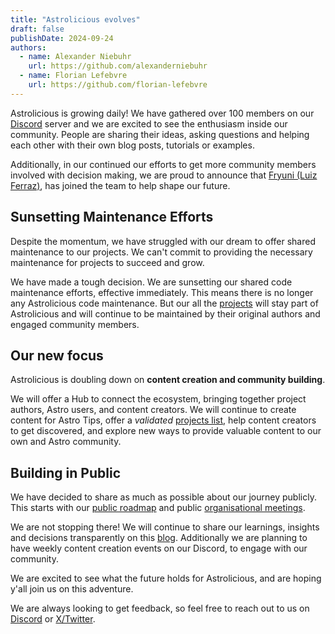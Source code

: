 ```yaml
---
title: "Astrolicious evolves"
draft: false
publishDate: 2024-09-24
authors:
  - name: Alexander Niebuhr
    url: https://github.com/alexanderniebuhr
  - name: Florian Lefebvre
    url: https://github.com/florian-lefebvre
---
```


Astrolicious is growing daily! We have gathered over 100 members on our [Discord](https://chat.astrolicious.dev) server and we are excited to see the enthusiasm inside our community. People are sharing their ideas, asking questions and helping each other with their own blog posts, tutorials or examples.

Additionally, in our continued our efforts to get more community members involved with decision making, we are proud to announce that [Fryuni (Luiz Ferraz)](https://github.com/fryuni), has joined the team to help shape our future.

## Sunsetting Maintenance Efforts

Despite the momentum, we have struggled with our dream to offer shared maintenance to our projects. We can't commit to providing the necessary maintenance for projects to succeed and grow.

We have made a tough decision. We are sunsetting our shared code maintenance efforts, effective immediately. This means there is no longer any Astrolicious code maintenance. But our all the [projects](/projects) will stay part of Astrolicious and will continue to be maintained by their original authors and engaged community members.

## Our new focus

Astrolicious is doubling down on **content creation and community building**.

We will offer a Hub to connect the ecosystem, bringing together project authors, Astro users, and content creators. We will continue to create content for Astro Tips, offer a _validated_ [projects list](/projects), help content creators to get discovered, and explore new ways to provide valuable content to our own and Astro community.

## Building in Public

We have decided to share as much as possible about our journey publicly. This starts with our [public roadmap](https://github.com/orgs/astrolicious/projects/1) and public [organisational meetings](https://discord.com/events/1217527207467946087/1285303597181177958).

We are not stopping there! We will continue to share our learnings, insights and decisions transparently on this [blog](/blog). Additionally we are planning to have weekly content creation events on our Discord, to engage with our community.

We are excited to see what the future holds for Astrolicious, and are hoping y'all join us on this adventure.

We are always looking to get feedback, so feel free to reach out to us on [Discord](https://chat.astrolicious.dev) or [X/Twitter](https://twitter.com/astroliciousdev).
